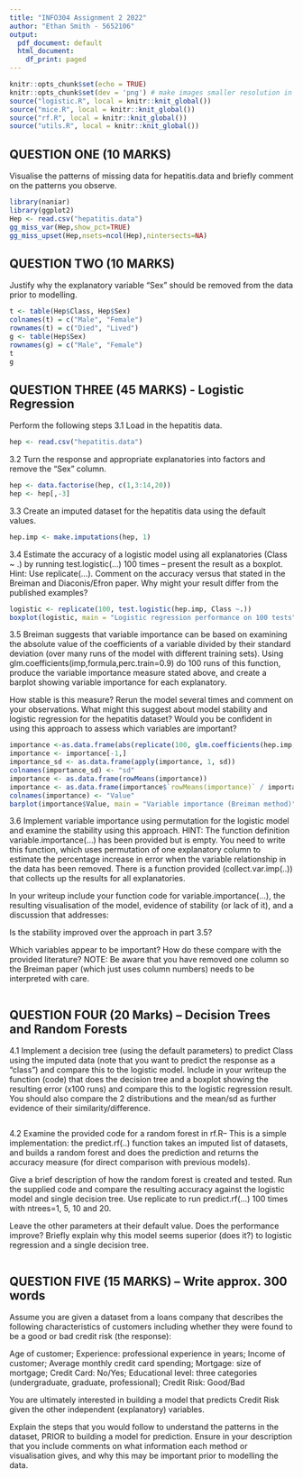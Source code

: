 ```yaml
---
title: "INFO304 Assignment 2 2022"
author: "Ethan Smith - 5652106"
output:
  pdf_document: default
  html_document:
    df_print: paged
---
```


```r
knitr::opts_chunk$set(echo = TRUE)
knitr::opts_chunk$set(dev = 'png') # make images smaller resolution in pdf
source("logistic.R", local = knitr::knit_global())
source("mice.R", local = knitr::knit_global())
source("rf.R", local = knitr::knit_global())
source("utils.R", local = knitr::knit_global())
```

## QUESTION ONE (10 MARKS)

Visualise the patterns of missing data for hepatitis.data and briefly comment on the patterns
you observe. 

```r
library(naniar)
library(ggplot2)
Hep <- read.csv("hepatitis.data")
gg_miss_var(Hep,show_pct=TRUE)  
gg_miss_upset(Hep,nsets=ncol(Hep),nintersects=NA)
```

## QUESTION TWO (10 MARKS)

Justify why the explanatory variable “Sex” should be removed from the data prior to
modelling. 


```r
t <- table(Hep$Class, Hep$Sex)
colnames(t) = c("Male", "Female")
rownames(t) = c("Died", "Lived")
g <- table(Hep$Sex)
rownames(g) = c("Male", "Female")
t
g
```

## QUESTION THREE (45 MARKS) - Logistic Regression 

Perform the following steps
3.1 Load in the hepatitis data.


```r
hep <- read.csv("hepatitis.data")
```

3.2 Turn the response and appropriate explanatories into factors and remove the “Sex”
column. 

```r
hep <- data.factorise(hep, c(1,3:14,20))
hep <- hep[,-3]
```

3.3 Create an imputed dataset for the hepatitis data using the default values. 

```r
hep.imp <- make.imputations(hep, 1)
```


3.4 Estimate the accuracy of a logistic model using all explanatories (Class ~ .) by running
test.logistic(…) 100 times – present the result as a boxplot. Hint: Use replicate(…).
Comment on the accuracy versus that stated in the Breiman and Diaconis/Efron paper.
Why might your result differ from the published examples? 


```r
logistic <- replicate(100, test.logistic(hep.imp, Class ~.))
boxplot(logistic, main = "Logistic regression performance on 100 tests", ylab = "Accuracy")
```


3.5 Breiman suggests that variable importance can be based on examining the absolute value
of the coefficients of a variable divided by their standard deviation (over many runs of
the model with different training sets). Using glm.coefficients(imp,formula,perc.train=0.9)
do 100 runs of this function, produce the variable importance measure stated above, and
create a barplot showing variable importance for each explanatory.


How stable is this measure? Rerun the model several times and comment on your
observations. What might this suggest about model stability and logistic regression for the
hepatitis dataset? Would you be confident in using this approach to assess which variables
are important?



```r
importance <-as.data.frame(abs(replicate(100, glm.coefficients(hep.imp, Class ~.)))) 
importance <- importance[-1,]
importance_sd <- as.data.frame(apply(importance, 1, sd))
colnames(importance_sd) <- "sd"
importance <- as.data.frame(rowMeans(importance))
importance <- as.data.frame(importance$`rowMeans(importance)` / importance_sd$sd)
colnames(importance) <- "Value"
barplot(importance$Value, main = "Variable importance (Breiman method)", xlab = "variables", ylab = "Importance", names.arg = rownames(importance), cex.names = 0.95)
```


3.6 Implement variable importance using permutation for the logistic model and examine
the stability using this approach. HINT: The function definition variable.importance(…)
has been provided but is empty. You need to write this function, which uses
permutation of one explanatory column to estimate the percentage increase in error
when the variable relationship in the data has been removed. There is a function
provided (collect.var.imp(..)) that collects up the results for all explanatories.


In your writeup include your function code for variable.importance(…), the resulting
visualisation of the model, evidence of stability (or lack of it), and a discussion that
addresses:

  Is the stability improved over the approach in part 3.5?
  
  Which variables appear to be important? How do these compare with
  the provided literature? NOTE: Be aware that you have removed one
  column so the Breiman paper (which just uses column numbers)
  needs to be interpreted with care. 



```r

```


## QUESTION FOUR (20 Marks) – Decision Trees and Random Forests


4.1 Implement a decision tree (using the default parameters) to predict Class using the
imputed data (note that you want to predict the response as a “class”) and compare this to
the logistic model. Include in your writeup the function (code) that does the decision tree
and a boxplot showing the resulting error (x100 runs) and compare this to the logistic
regression result. You should also compare the 2 distributions and the mean/sd as further
evidence of their similarity/difference. 


```r

```


4.2 Examine the provided code for a random forest in rf.R– This is a simple implementation:
the predict.rf(..) function takes an imputed list of datasets, and builds a random forest and does the prediction and returns the accuracy measure (for direct comparison with previous models).

Give a brief description of how the random forest is created and tested.
Run the supplied code and compare the resulting accuracy against the logistic model and
single decision tree. Use replicate to run predict.rf(…) 100 times with ntrees=1, 5, 10 and 20.

Leave the other parameters at their default value. Does the performance improve? Briefly
explain why this model seems superior (does it?) to logistic regression and a single decision tree. 



```r

```




## QUESTION FIVE (15 MARKS) – Write approx. 300 words 


Assume you are given a dataset from a loans company that describes the following
characteristics of customers including whether they were found to be a good or bad credit
risk (the response): 


Age of customer;
Experience: professional experience in years;
Income of customer;
Average monthly credit card spending;
Mortgage: size of mortgage;
Credit Card: No/Yes;
Educational level: three categories (undergraduate, graduate, professional);
Credit Risk: Good/Bad 


You are ultimately interested in building a model that predicts Credit Risk given the other
independent (explanatory) variables.


Explain the steps that you would follow to understand the patterns in the dataset, PRIOR to
building a model for prediction. Ensure in your description that you include comments on
what information each method or visualisation gives, and why this may be important prior
to modelling the data. 
